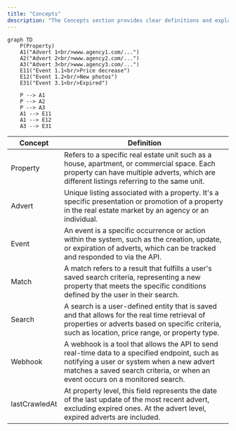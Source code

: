 ```yaml
---
title: "Concepts"
description: "The Concepts section provides clear definitions and explanations of key terms and concepts used throughout the API documentation"
---
```


```mermaid
graph TD
    P(Property)
    A1("Advert 1<br/>www.agency1.com/...")
    A2("Advert 2<br/>www.agency2.com/...")
    A3("Advert 3<br/>www.agency3.com/...")
    E11("Event 1.1<br/>Price decrease")
    E12("Event 1.2<br/>New photos")
    E31("Event 3.1<br/>Expired")   

    P --> A1
    P --> A2
    P --> A3
    A1 --> E11
    A1 --> E12    
    A3 --> E31    
```


| Concept      | Definition |
| -----------------| -------- |
| Property       | Refers to a specific real estate unit such as a house, apartment, or commercial space. Each property can have multiple adverts, which are different listings referring to the same unit.    |
| Advert       | Unique listing associated with a property. It's a specific presentation or promotion of a property in the real estate market by an agency or an individual.|
| Event       | An event is a specific occurrence or action within the system, such as the creation, update, or expiration of adverts, which can be tracked and responded to via the API.    |
| Match       | A match refers to a result that fulfills a user's saved search criteria, representing a new property that meets the specific conditions defined by the user in their search.    |
| Search   | A search is a user-defined entity that is saved and that allows for the real time retrieval of properties or adverts based on specific criteria, such as location, price range, or property type.      |
| Webhook   | A webhook is a tool that allows the API to send real-time data to a specified endpoint, such as notifying a user or system when a new advert matches a saved search criteria, or when an event occurs on a monitored search.       |
| lastCrawledAt | At property level, this field represents the date of the last update of the most recent advert, excluding expired ones. At the advert level, expired adverts are included.
